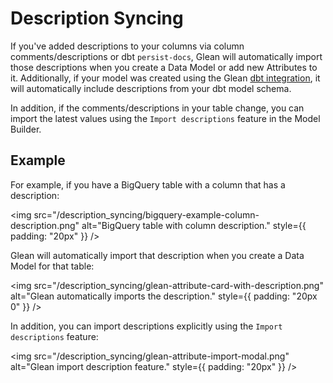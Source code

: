 
# Description Syncing

If you've added descriptions to your columns via column comments/descriptions or
dbt `persist-docs`, Glean will automatically import those descriptions when you
create a Data Model or add new Attributes to it. Additionally, if your model was
created using the Glean [dbt integration](../data-ops/dbt-integration.mdx), it
will automatically include descriptions from your dbt model schema.

In addition, if the comments/descriptions in your table change, you can import
the latest values using the `Import descriptions` feature in the Model Builder.

## Example

For example, if you have a BigQuery table with a column that has a description:

<img
  src="/description_syncing/bigquery-example-column-description.png"
  alt="BigQuery table with column description."
  style={{ padding: "20px" }}
/>

Glean will automatically import that description when you create a Data Model for that table:

<img
  src="/description_syncing/glean-attribute-card-with-description.png"
  alt="Glean automatically imports the description."
  style={{ padding: "20px 0" }}
/>

In addition, you can import descriptions explicitly using the `Import descriptions` feature:

<img
  src="/description_syncing/glean-attribute-import-modal.png"
  alt="Glean import description feature."
  style={{ padding: "20px" }}
/>
